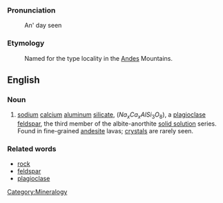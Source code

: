{{Wikipedia}}
===Pronunciation===
:An' day seen

===Etymology===
:Named for the type locality in the [[Andes]] Mountains.

{{Wikipedia}}
==English==
===Noun===
#[[sodium]] [[calcium]] [[aluminum]] [[silicate]], (<math>Na_xCa_xAlSi_3O_8</math>), a [[plagioclase]] [[feldspar]], the third member of the albite-anorthite [[solid solution]] series. Found in fine-grained [[andesite]] lavas; [[crystal]]s are rarely seen.

===Related words===
*[[rock]]
*[[feldspar]]
*[[plagioclase]]

[[Category:Mineralogy]]